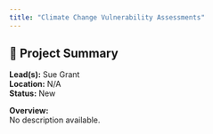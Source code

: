 ```yaml
---
title: "Climate Change Vulnerability Assessments"
---
```


## 🧬 Project Summary

**Lead(s):** Sue Grant  
**Location:** N/A  
**Status:** New  

**Overview:**  
No description available.